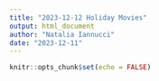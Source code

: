 ```yaml
---
title: "2023-12-12 Holiday Movies"
output: html_document
author: "Natalia Iannucci"
date: "2023-12-11"
---
```


```r
knitr::opts_chunk$set(echo = FALSE)
```

